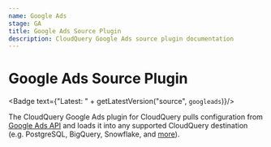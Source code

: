 ```yaml
---
name: Google Ads
stage: GA
title: Google Ads Source Plugin
description: CloudQuery Google Ads source plugin documentation
---
```

# Google Ads Source Plugin


<Badge text={"Latest: " + getLatestVersion("source", `googleads`)}/>

The CloudQuery Google Ads plugin for CloudQuery pulls configuration from
[Google Ads API](https://developers.google.com/google-ads/api/)
and loads it into any supported CloudQuery destination (e.g. PostgreSQL, BigQuery, Snowflake, and [more](/docs/plugins/destinations/overview)).

